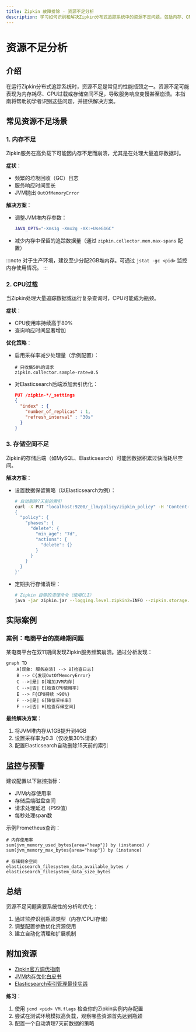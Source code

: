 ```yaml
---
title: Zipkin 故障排除 - 资源不足分析
description: 学习如何识别和解决Zipkin分布式追踪系统中的资源不足问题，包括内存、CPU和存储的优化策略。
---
```


# 资源不足分析

## 介绍

在运行Zipkin分布式追踪系统时，资源不足是常见的性能瓶颈之一。资源不足可能表现为内存耗尽、CPU过载或存储空间不足，导致服务响应变慢甚至崩溃。本指南将帮助初学者识别这些问题，并提供解决方案。

## 常见资源不足场景

### 1. 内存不足
Zipkin服务在高负载下可能因内存不足而崩溃，尤其是在处理大量追踪数据时。

**症状**：
- 频繁的垃圾回收（GC）日志
- 服务响应时间变长
- JVM抛出 `OutOfMemoryError`

**解决方案**：
- 调整JVM堆内存参数：
  ```bash
  JAVA_OPTS="-Xms1g -Xmx2g -XX:+UseG1GC"
  ```
- 减少内存中保留的追踪数据量（通过 `zipkin.collector.mem.max-spans` 配置）

:::note
对于生产环境，建议至少分配2GB堆内存。可通过 `jstat -gc <pid>` 监控内存使用情况。
:::

### 2. CPU过载
当Zipkin处理大量追踪数据或运行复杂查询时，CPU可能成为瓶颈。

**症状**：
- CPU使用率持续高于80%
- 查询响应时间显著增加

**优化策略**：
- 启用采样率减少处理量（示例配置）：
  ```properties
  # 只收集50%的请求
  zipkin.collector.sample-rate=0.5
  ```
- 对Elasticsearch后端添加索引优化：
  ```json
  PUT /zipkin-*/_settings
  {
    "index" : {
      "number_of_replicas" : 1,
      "refresh_interval" : "30s"
    }
  }
  ```

### 3. 存储空间不足
Zipkin的存储后端（如MySQL、Elasticsearch）可能因数据积累过快而耗尽空间。

**解决方案**：
- 设置数据保留策略（以Elasticsearch为例）：
  ```bash
  # 自动删除7天前的索引
  curl -X PUT "localhost:9200/_ilm/policy/zipkin_policy" -H 'Content-Type: application/json' -d'
  {
    "policy": {
      "phases": {
        "delete": {
          "min_age": "7d",
          "actions": {
            "delete": {}
          }
        }
      }
    }
  }'
  ```
- 定期执行存储清理：
  ```bash
  # Zipkin 自带的清理命令（使用CLI）
  java -jar zipkin.jar --logging.level.zipkin2=INFO --zipkin.storage.type=elasticsearch --zipkin.storage.elasticsearch.hosts=localhost:9200 --zipkin.storage.elasticsearch.index-shards=5 --zipkin.storage.elasticsearch.index-replicas=1 --zipkin.storage.elasticsearch.max-requests=64 --zipkin.storage.elasticsearch.timeout=10000 --zipkin.collector.rabbitmq.addresses=localhost --zipkin.collector.rabbitmq.username=guest --zipkin.collector.rabbitmq.password=guest --zipkin.collector.rabbitmq.queue=zipkin --zipkin.collector.rabbitmq.concurrency=1 --zipkin.collector.rabbitmq.connection-timeout=60000 --zipkin.collector.rabbitmq.virtual-host=/ --zipkin.collector.rabbitmq.use-ssl=false --zipkin.collector.rabbitmq.heartbeat=30 --zipkin.collector.rabbitmq.prefetch=1 --zipkin.collector.rabbitmq.concurrent-consumers=1 --zipkin.collector.rabbitmq.max-concurrent-consumers=1 --zipkin.collector.rabbitmq.recovery-interval=10000 --zipkin.collector.rabbitmq.requeue-rejected=false --zipkin.collector.rabbitmq.metrics-enabled=true --management.metrics.export.prometheus.enabled=true --management.endpoints.web.exposure.include=prometheus,metrics,health,info --management.endpoint.health.show-details=always --management.endpoint.metrics.enabled=true --management.endpoint.prometheus.enabled=true --management.metrics.export.prometheus.step=1m --management.metrics.export.prometheus.descriptions=true --management.metrics.export.prometheus.enabled=true --spring.config.additional-location=optional:file:/etc/zipkin/application.yml
  ```

## 实际案例

### 案例：电商平台的高峰期问题
某电商平台在双11期间发现Zipkin服务频繁崩溃。通过分析发现：

```mermaid
graph TD
    A[现象: 服务崩溃] --> B[检查日志]
    B --> C{发现OutOfMemoryError}
    C -->|是| D[增加JVM内存]
    C -->|否| E[检查CPU使用率]
    E --> F{CPU持续 >90%}
    F -->|是| G[降低采样率]
    F -->|否| H[检查存储空间]
```

**最终解决方案**：
1. 将JVM堆内存从1GB提升到4GB
2. 设置采样率为0.3（仅收集30%请求）
3. 配置Elasticsearch自动删除15天前的索引

## 监控与预警

建议配置以下监控指标：
- JVM内存使用率
- 存储后端磁盘空间
- 请求处理延迟（P99值）
- 每秒处理span数

示例Prometheus查询：
```promql
# 内存使用率
sum(jvm_memory_used_bytes{area="heap"}) by (instance) / sum(jvm_memory_max_bytes{area="heap"}) by (instance)

# 存储剩余空间
elasticsearch_filesystem_data_available_bytes / elasticsearch_filesystem_data_size_bytes
```

## 总结

资源不足问题需要系统性的分析和优化：
1. 通过监控识别瓶颈类型（内存/CPU/存储）
2. 调整配置参数优化资源使用
3. 建立自动化清理和扩展机制

## 附加资源

- [Zipkin官方调优指南](https://zipkin.io/pages/tuning.html)
- [JVM内存优化白皮书](https://www.oracle.com/technical-resources/articles/java/g1gc.html)
- [Elasticsearch索引管理最佳实践](https://www.elastic.co/guide/en/elasticsearch/reference/current/tune-for-indexing-speed.html)

**练习**：
1. 使用 `jcmd <pid> VM.flags` 检查你的Zipkin实例内存配置
2. 尝试在测试环境模拟高负载，观察哪些资源首先达到瓶颈
3. 配置一个自动清理7天前数据的策略